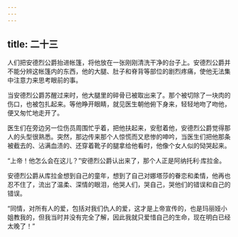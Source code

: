 ```yaml
---
---
---
```

title: 二十三
---



人们把安德烈公爵抬进帐篷，将他放在一张刚刚清洗干净的台子上。安德烈公爵并不能分辨这帐篷内的东西，他的大腿、肚子和脊背等部位的剧烈疼痛，使他无法集中注意力来思考眼前的事。

当安德烈公爵苏醒过来时，他大腿里的碎骨已被取出来了。那个被切除了一块肉的伤口，也被包扎起来。等他睁开眼睛，就见医生朝他俯下身来，轻轻地吻了吻他，便又匆忙地走开了。

医生们在旁边另一位伤员周围忙乎着，把他扶起来，安慰着他，安德烈公爵觉得那人的头型很熟悉。突然，那边传来那个人惊慌而又悲惨的呻吟，当医生们把他那条被截去的、沾满血渍的、还穿着靴子的腿拿给他看时，他像个女人似的恸哭起来。

“上帝！他怎么会在这儿？”安德烈公爵认出来了，那个人正是阿纳托利·库拉金。

安德烈公爵从库拉金想到自己的童年，想到了自己对娜塔莎的眷恋和柔情，他再也忍不住了，流出了温柔、深情的眼泪，他哭人们，哭自己，哭他们的错误和自己的错误。

“同情，对所有人的爱，包括对我们仇人的爱，这才是上帝宣传的，也是玛丽娅小姐教我的，但我当时并没有完全了解，因此我就只爱惜自己的生命，现在明白已经太晚了！”